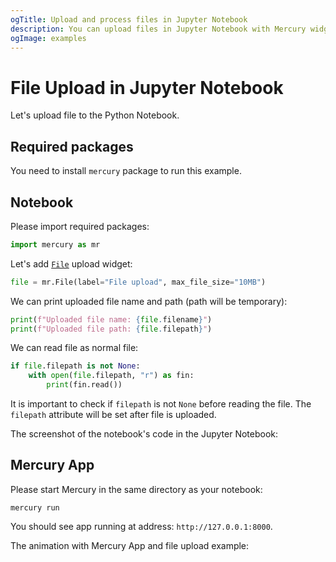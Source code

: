 ```yaml
---
ogTitle: Upload and process files in Jupyter Notebook
description: You can upload files in Jupyter Notebook with Mercury widgets 
ogImage: examples
---
```



# File Upload in Jupyter Notebook

Let's upload file to the Python Notebook. 

## Required packages 

You need to install `mercury` package to run this example.

## Notebook

Please import required packages:

```python
import mercury as mr
```

Let's add [`File`](/docs/input-widgets/file) upload widget:

```python
file = mr.File(label="File upload", max_file_size="10MB")
```

We can print uploaded file name and path (path will be temporary):

```python
print(f"Uploaded file name: {file.filename}")
print(f"Uploaded file path: {file.filepath}")
```

We can read file as normal file:

```python
if file.filepath is not None:
    with open(file.filepath, "r") as fin:
        print(fin.read())
```

It is important to check if `filepath` is not `None` before reading the file. The `filepath` attribute will be set after file is uploaded.

The screenshot of the notebook's code in the Jupyter Notebook:

<Screenshot src={notebookPng} alt="Python notebook with file upload widget" />


## Mercury App

Please start Mercury in the same directory as your notebook:

```
mercury run
```

You should see app running at address: `http://127.0.0.1:8000`.

The animation with Mercury App and file upload example:

<Screenshot src={appGif} alt="Mercury App with file upload widget" />

